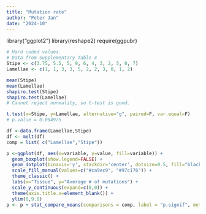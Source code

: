 ---
title: "Mutation rate"
author: "Peter Jan"
date: "2024-10"
---

library("ggplot2")
library(reshape2)
require(ggpubr)

```{r}
# Hard coded values.
# Data from Supplementary Table 4
Stipe <- c(3.75, 5.5, 5, 9, 6, 4, 3, 2, 5, 0, 7)
Lamellae <- c(1, 1, 3, 3, 5, 2, 2, 3, 0, 1, 2)

mean(Stipe)
mean(Lamellae)
shapiro.test(Stipe)
shapiro.test(Lamellae) 
# Cannot reject normality, so t-test is good.

t.test(x=Stipe, y=Lamellae, alternative="g", paired=F, var.equal=F)
# p.value = 0.004975

df <-data.frame(Lamellae,Stipe)
df <- melt(df)
comp = list( c("Lamellae","Stipe"))

p <-ggplot(df, aes(x=variable, y=value, fill=variable)) +
  geom_boxplot(show.legend=FALSE) +
  geom_dotplot(binaxis='y', stackdir='center', dotsize=0.5, fill="black") +
  scale_fill_manual(values=c("#ca9ec9", "#97c176")) +
  theme_classic() +
  labs(x="Tissue", y="Average # of mutations") + 
  scale_y_continuous(expand=c(0,0)) +
  theme(axis.title.x=element_blank()) +
  ylim(0,9.8)
p <- p + stat_compare_means(comparisons = comp, label = "p.signif", method = "t.test")
```
